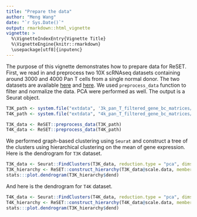 ```yaml
---
title: "Prepare the data"
author: "Meng Wang"
date: "`r Sys.Date()`"
output: rmarkdown::html_vignette
vignette: >
  %\VignetteIndexEntry{Vignette Title}
  %\VignetteEngine{knitr::rmarkdown}
  \usepackage[utf8]{inputenc}
---
```


The purpose of this vignette demonstrates how to prepare data for ReSET. First, we read in and preprocess two 10X scRNAseq datasets containing around 3000 and 4000 Pan T cells from a single normal donor. The two datasets are available [here](https://support.10xgenomics.com/single-cell-gene-expression/datasets/2.1.0/t_3k) and [here](https://support.10xgenomics.com/single-cell-gene-expression/datasets/2.1.0/t_4k). We used `preprocess_data` function to filter and normalize the data. PCA were performed as well. The output is a Seurat object.

```r
T3K_path <- system.file("extdata", '3k_pan_T_filtered_gene_bc_matrices/GRCh38', package = 'ReSET', mustWork = T)
T4K_path <- system.file("extdata", "4k_pan_T_filtered_gene_bc_matrices/GRCh38", package = 'ReSET', mustWork = T)

T3K_data <- ReSET::preprocess_data(T3K_path)
T4K_data <- ReSET::preprocess_data(T4K_path)
```

We performed graph-based clustering using `Seurat` and construct a tree of the clusters using hierarchical clustering on the mean of gene expression. Here is the dendrogram for `T3K` dataset.

```r
T3K_data <- Seurat::FindClusters(T3K_data, reduction.type = "pca", dims.use = 1:12, resolution = 2, print.output = 0) # 12 clusters
T3K_hierarchy <- ReSET::construct_hierarchy(T3K_data@scale.data, membership = T3K_data@ident, mean)
stats:::plot.dendrogram(T3K_hierarchy$dend)
```

And here is the dendrogram for `T4K` dataset.

```r
T4K_data <- Seurat::FindClusters(T4K_data, reduction.type = "pca", dims.use = 1:12, resolution = 2, print.output = 0) # 13 clusters
T4K_hierarchy <- ReSET::construct_hierarchy(T4K_data@scale.data, membership = T4K_data@ident, mean)
stats:::plot.dendrogram(T3K_hierarchy$dend)
```